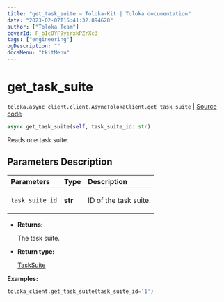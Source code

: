```yaml
---
title: "get_task_suite — Toloka-Kit | Toloka documentation"
date: "2023-02-07T15:41:32.894620"
author: ["Toloka Team"]
coverId: F_bIcOYF9yjrxkPZrXc3
tags: ["engineering"]
ogDescription: ""
docsMenu: "tkitMenu"
---
```


# get_task_suite
`toloka.async_client.client.AsyncTolokaClient.get_task_suite` | [Source code](https://github.com/Toloka/toloka-kit/blob/v1.1.3/src/async_client/client.py#L0)

```python
async get_task_suite(self, task_suite_id: str)
```

Reads one task suite.

## Parameters Description

| Parameters | Type | Description |
| :----------| :----| :-----------|
`task_suite_id`|**str**|<p>ID of the task suite.</p>

* **Returns:**

  The task suite.

* **Return type:**

  [TaskSuite](/docs-new/toloka-kit/reference/toloka.client.task_suite.TaskSuite)

**Examples:**

```python
toloka_client.get_task_suite(task_suite_id='1')
```
